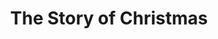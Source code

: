 ---
title: "The Story of Christmas"
subtitle: ""
creator: ""
categories: ["vhs-left"]
featuredImage: "../src/assets/images/item/vhs-left/DSC02853-5.png"
views: ["../src/assets/images/item/vhs-left/DSC02853-5.png"]
nextItem: []
---